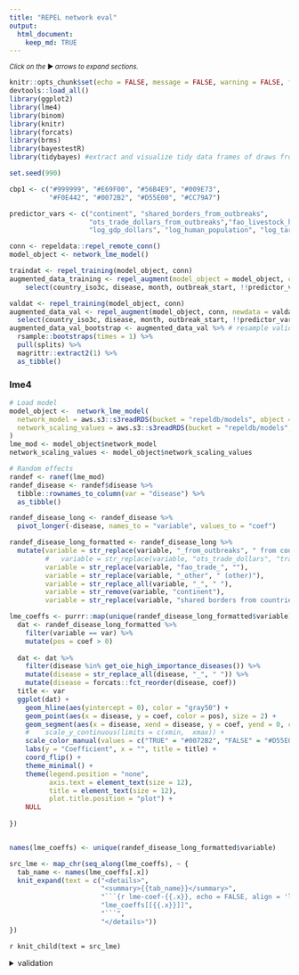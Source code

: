 ```yaml
---
title: "REPEL network eval"
output: 
  html_document:
    keep_md: TRUE
---
```


<small>_Click on the_ ▶ _︎arrows to expand sections._</small>


```r

knitr::opts_chunk$set(echo = FALSE, message = FALSE, warning = FALSE, fig.width = 7, fig.height = 5)
devtools::load_all()
library(ggplot2)
library(lme4)
library(binom)
library(knitr)
library(forcats)
library(brms)
library(bayestestR)
library(tidybayes) #extract and visualize tidy data frames of draws from posterior distributions of model variables, fits, and predictions from brms::brm

set.seed(990)

cbp1 <- c("#999999", "#E69F00", "#56B4E9", "#009E73",
          "#F0E442", "#0072B2", "#D55E00", "#CC79A7")

predictor_vars <- c("continent", "shared_borders_from_outbreaks",
                    "ots_trade_dollars_from_outbreaks","fao_livestock_heads_from_outbreaks", "n_migratory_wildlife_from_outbreaks",
                    "log_gdp_dollars", "log_human_population", "log_target_taxa_population", "log_veterinarians")

conn <- repeldata::repel_remote_conn()
model_object <- network_lme_model()

traindat <- repel_training(model_object, conn)
augmented_data_training <- repel_augment(model_object = model_object, conn = conn, newdata = traindat) %>% 
    select(country_iso3c, disease, month, outbreak_start, !!predictor_vars)

valdat <- repel_training(model_object, conn) 
augmented_data_val <- repel_augment(model_object, conn, newdata = valdat) %>% 
  select(country_iso3c, disease, month, outbreak_start, !!predictor_vars)
augmented_data_val_bootstrap <- augmented_data_val %>% # resample validation
  rsample::bootstraps(times = 1) %>%
  pull(splits) %>%
  magrittr::extract2(1) %>%
  as_tibble()

```

### lme4
```r
# Load model
model_object <-  network_lme_model(
  network_model = aws.s3::s3readRDS(bucket = "repeldb/models", object = "lme_mod_network.rds"),
  network_scaling_values = aws.s3::s3readRDS(bucket = "repeldb/models", object = "network_scaling_values.rds")
)
lme_mod <- model_object$network_model
network_scaling_values <- model_object$network_scaling_values
```

```r
# Random effects
randef <- ranef(lme_mod)
randef_disease <- randef$disease %>%
  tibble::rownames_to_column(var = "disease") %>%
  as_tibble() 

randef_disease_long <- randef_disease %>%
  pivot_longer(-disease, names_to = "variable", values_to = "coef") 

randef_disease_long_formatted <- randef_disease_long %>% 
  mutate(variable = str_replace(variable, "_from_outbreaks", " from countries with existing outbreak"),
         #   variable = str_replace(variable, "ots_trade_dollars", "trade value of animal products"),
         variable = str_replace(variable, "fao_trade_", ""),
         variable = str_replace(variable, "_other", " (other)"),
         variable = str_replace_all(variable, "_", " "),
         variable = str_remove(variable, "continent"),
         variable = str_replace(variable, "shared borders from countries with existing outbreak", "shared borders with country with existing outbreak"))

lme_coeffs <- purrr::map(unique(randef_disease_long_formatted$variable), function(var){
  dat <- randef_disease_long_formatted %>%
    filter(variable == var) %>%
    mutate(pos = coef > 0)
  
  dat <- dat %>% 
    filter(disease %in% get_oie_high_importance_diseases()) %>% 
    mutate(disease = str_replace_all(disease, "_", " ")) %>% 
    mutate(disease = forcats::fct_reorder(disease, coef))
  title <- var
  ggplot(dat) +
    geom_hline(aes(yintercept = 0), color = "gray50") +
    geom_point(aes(x = disease, y = coef, color = pos), size = 2) +
    geom_segment(aes(x = disease, xend = disease, y = coef, yend = 0, color = pos)) +
    #    scale_y_continuous(limits = c(xmin,  xmax)) +
    scale_color_manual(values = c("TRUE" = "#0072B2", "FALSE" = "#D55E00")) +
    labs(y = "Coefficient", x = "", title = title) +
    coord_flip() +
    theme_minimal() +
    theme(legend.position = "none", 
          axis.text = element_text(size = 12), 
          title = element_text(size = 12),
          plot.title.position = "plot") +
    NULL
  
})


names(lme_coeffs) <- unique(randef_disease_long_formatted$variable)

```


```r
src_lme <- map_chr(seq_along(lme_coeffs), ~ {
  tab_name <- names(lme_coeffs[.x])
  knit_expand(text = c("<details>",
                       "<summary>{{tab_name}}</summary>",
                       "```{r lme-coef-{{.x}}, echo = FALSE, align = 'left'}", 
                       "lme_coeffs[[{{.x}}]]",
                       "```",
                       "</details>"))
})

```

`r knit_child(text = src_lme)`

<details>
<summary>validation</summary>
```r
lme_predict <-  augmented_data_val_bootstrap %>%
  select(-month, -outbreak_start) %>%
  mutate(outbreak_start_predicted = repel_predict(model_object, .))

# simple prediction versus actual
# lme_predict %>%
#   mutate(outbreak_start_actual = as.numeric(outbreak_start)) %>%
#   ggplot(aes(x = outbreak_start_predicted, outbreak_start_actual)) +
#   geom_point()

# get predicted outbreak start probability by condition - break into groups by forecasted probability
lme_predict_compressed <- lme_predict %>%
  distinct() %>%
  drop_na(outbreak_start_predicted) %>% 
  rename(outbreak_start_predict_prob = outbreak_start_predicted) %>%
  mutate(outbreak_start_predict_prob_grp = cut_number(outbreak_start_predict_prob, n = 30)) %>%
  group_by(outbreak_start_predict_prob_grp) %>%
  mutate(outbreak_start_predict_prob_grp_median = median(outbreak_start_predict_prob)) %>%
  ungroup()

# confirm we get the same prediction when conditions are the same
lme_predict_compressed %>%
  group_by_at(vars(-outbreak_start_predict_prob)) %>%
  count() %>%
  ungroup()  %>%
  nrow() %>%
  assertthat::are_equal(. , nrow(lme_predict_compressed))

# to get actual probability, bring in data from full dataset that applies to the given conditions
lme_binoms <- augmented_data_training %>%
  bind_rows(augmented_data_val) %>%
  right_join(lme_predict_compressed) %>% # joins by condition - gets every actual instance of this condition from which to calculate actual probability
  drop_na() %>%  # dont include unknowns
  group_by(outbreak_start_predict_prob_grp) %>%
  group_split() %>%
  purrr::map_dfr(., function(tw){
    binom <-  binom.confint(x = sum(tw$outbreak_start), n=nrow(tw), methods = "wilson")
    tw %>%
      distinct(outbreak_start_predict_prob_grp, outbreak_start_predict_prob_grp_median) %>%
      mutate(outbreak_start_actual_prob = binom$mean, outbreak_start_actual_low = binom$lower, outbreak_start_actual_upper = binom$upper)})

options(scipen = 999)
ggplot(lme_binoms, aes(x = outbreak_start_predict_prob_grp_median, y  = outbreak_start_actual_prob)) +
  geom_abline(color = "gray50") +
  geom_errorbar(aes(ymin = outbreak_start_actual_low, ymax = outbreak_start_actual_upper)) +
  geom_point(pch = 21,fill = "white") +
  scale_x_continuous(limits = c(0, max(lme_binoms$outbreak_start_actual_upper))) +
  scale_y_continuous(limits = c(0, max(lme_binoms$outbreak_start_actual_upper))) +
  labs(x = "Forecasted probability", y = "Actual probabilty",
       caption = paste("Forecasted probilities are binned into", n_distinct(lme_binoms$outbreak_start_predict_prob_grp_median), "groups by distribution density.\nActual probabilities are  binomial probabilities and confidence intervals for actual outbreaks occurring within the forecasted interval")) +
  theme_minimal() +
  theme(legend.position = "none",
        axis.text = element_text(size = 12),
        title = element_text(size = 12),
        plot.title.position = "plot",
        plot.caption = element_text(hjust = 0)) +
  NULL

```
</details>

